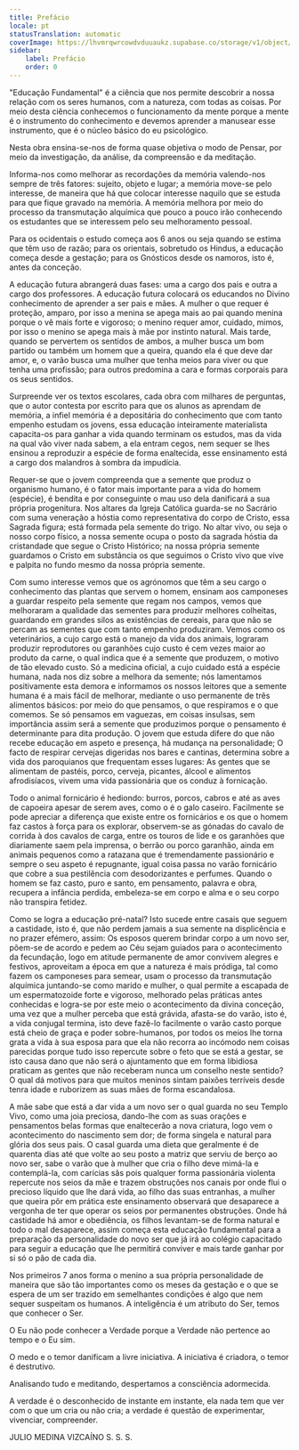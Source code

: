 ```yaml
---
title: Prefácio
locale: pt
statusTranslation: automatic
coverImage: https://lhvmrqwrcowdvduuaukz.supabase.co/storage/v1/object/public/strapi-uploads/small_cover-educacion-fundamental.webp-2d51a7828a2b1309555be27f7e2a61a0.webp
sidebar:
    label: Prefácio
    order: 0
---
```

"Educação Fundamental" é a ciência que nos permite descobrir a nossa relação com os seres humanos, com a natureza, com todas as coisas. Por meio desta ciência conhecemos o funcionamento da mente porque a mente é o instrumento do conhecimento e devemos aprender a manusear esse instrumento, que é o núcleo básico do eu psicológico.

Nesta obra ensina-se-nos de forma quase objetiva o modo de Pensar, por meio da investigação, da análise, da compreensão e da meditação.

Informa-nos como melhorar as recordações da memória valendo-nos sempre de três fatores: sujeito, objeto e lugar; a memória move-se pelo interesse, de maneira que há que colocar interesse naquilo que se estuda para que fique gravado na memória. A memória melhora por meio do processo da transmutação alquímica que pouco a pouco irão conhecendo os estudantes que se interessem pelo seu melhoramento pessoal.

Para os ocidentais o estudo começa aos 6 anos ou seja quando se estima que têm uso de razão; para os orientais, sobretudo os Hindus, a educação começa desde a gestação; para os Gnósticos desde os namoros, isto é, antes da conceção.

A educação futura abrangerá duas fases: uma a cargo dos pais e outra a cargo dos professores. A educação futura colocará os educandos no Divino conhecimento de aprender a ser pais e mães. A mulher o que requer é proteção, amparo, por isso a menina se apega mais ao pai quando menina porque o vê mais forte e vigoroso; o menino requer amor, cuidado, mimos, por isso o menino se apega mais à mãe por instinto natural. Mais tarde, quando se pervertem os sentidos de ambos, a mulher busca um bom partido ou também um homem que a queira, quando ela é que deve dar amor, e, o varão busca uma mulher que tenha meios para viver ou que tenha uma profissão; para outros predomina a cara e formas corporais para os seus sentidos.

Surpreende ver os textos escolares, cada obra com milhares de perguntas, que o autor contesta por escrito para que os alunos as aprendam de memória, a infiel memória é a depositária do conhecimento que com tanto empenho estudam os jovens, essa educação inteiramente materialista capacita-os para ganhar a vida quando terminam os estudos, mas da vida na qual vão viver nada sabem, a ela entram cegos, nem sequer se lhes ensinou a reproduzir a espécie de forma enaltecida, esse ensinamento está a cargo dos malandros à sombra da impudícia.

Requer-se que o jovem compreenda que a semente que produz o organismo humano, é o fator mais importante para a vida do homem (espécie), é bendita e por conseguinte o mau uso dela danificará a sua própria progenitura. Nos altares da Igreja Católica guarda-se no Sacrário com suma veneração a hóstia como representativa do corpo de Cristo, essa Sagrada figura; está formada pela semente do trigo. No altar vivo, ou seja o nosso corpo físico, a nossa semente ocupa o posto da sagrada hóstia da cristandade que segue o Cristo Histórico; na nossa própria semente guardamos o Cristo em substância os que seguimos o Cristo vivo que vive e palpita no fundo mesmo da nossa própria semente.

Com sumo interesse vemos que os agrónomos que têm a seu cargo o conhecimento das plantas que servem o homem, ensinam aos camponeses a guardar respeito pela semente que regam nos campos, vemos que melhoraram a qualidade das sementes para produzir melhores colheitas, guardando em grandes silos as existências de cereais, para que não se percam as sementes que com tanto empenho produziram. Vemos como os veterinários, a cujo cargo está o manejo da vida dos animais, lograram produzir reprodutores ou garanhões cujo custo é cem vezes maior ao produto da carne, o qual indica que é a semente que produzem, o motivo de tão elevado custo. Só a medicina oficial, a cujo cuidado está a espécie humana, nada nos diz sobre a melhora da semente; nós lamentamos positivamente esta demora e informamos os nossos leitores que a semente humana é a mais fácil de melhorar, mediante o uso permanente de três alimentos básicos: por meio do que pensamos, o que respiramos e o que comemos. Se só pensamos em vaguezas, em coisas insulsas, sem importância assim será a semente que produzimos porque o pensamento é determinante para dita produção. O jovem que estuda difere do que não recebe educação em aspeto e presença, há mudança na personalidade; O facto de respirar cervejas digeridas nos bares e cantinas, determina sobre a vida dos paroquianos que frequentam esses lugares: As gentes que se alimentam de pastéis, porco, cerveja, picantes, álcool e alimentos afrodisíacos, vivem uma vida passionária que os conduz à fornicação.

Todo o animal fornicário é hediondo: burros, porcos, cabros e até as aves de capoeira apesar de serem aves, como o é o galo caseiro. Facilmente se pode apreciar a diferença que existe entre os fornicários e os que o homem faz castos à força para os explorar, observem-se as gónadas do cavalo de corrida à dos cavalos de carga, entre os touros de lide e os garanhões que diariamente saem pela imprensa, o berrão ou porco garanhão, ainda em animais pequenos como a ratazana que é tremendamente passionário e sempre o seu aspeto é repugnante, igual coisa passa no varão fornicário que cobre a sua pestilência com desodorizantes e perfumes. Quando o homem se faz casto, puro e santo, em pensamento, palavra e obra, recupera a infância perdida, embeleza-se em corpo e alma e o seu corpo não transpira fetidez.

Como se logra a educação pré-natal? Isto sucede entre casais que seguem a castidade, isto é, que não perdem jamais a sua semente na displicência e no prazer efémero, assim: Os esposos querem brindar corpo a um novo ser, põem-se de acordo e pedem ao Céu sejam guiados para o acontecimento da fecundação, logo em atitude permanente de amor convivem alegres e festivos, aproveitam a época em que a natureza é mais pródiga, tal como fazem os camponeses para semear, usam o processo da transmutação alquímica juntando-se como marido e mulher, o qual permite a escapada de um espermatozoide forte e vigoroso, melhorado pelas práticas antes conhecidas e logra-se por este meio o acontecimento da divina conceção, uma vez que a mulher perceba que está grávida, afasta-se do varão, isto é, a vida conjugal termina, isto deve fazê-lo facilmente o varão casto porque está cheio de graça e poder sobre-humanos, por todos os meios lhe torna grata a vida à sua esposa para que ela não recorra ao incómodo nem coisas parecidas porque tudo isso repercute sobre o feto que se está a gestar, se isto causa dano que não será o ajuntamento que em forma libidiosa praticam as gentes que não receberam nunca um conselho neste sentido? O qual dá motivos para que muitos meninos sintam paixões terríveis desde tenra idade e ruborizem as suas mães de forma escandalosa.

A mãe sabe que está a dar vida a um novo ser o qual guarda no seu Templo Vivo, como uma joia preciosa, dando-lhe com as suas orações e pensamentos belas formas que enaltecerão a nova criatura, logo vem o acontecimento do nascimento sem dor; de forma singela e natural para glória dos seus pais. O casal guarda uma dieta que geralmente é de quarenta dias até que volte ao seu posto a matriz que serviu de berço ao novo ser, sabe o varão que à mulher que cria o filho deve mimá-la e contemplá-la, com carícias sãs pois qualquer forma passionária violenta repercute nos seios da mãe e trazem obstruções nos canais por onde flui o precioso líquido que lhe dará vida, ao filho das suas entranhas, a mulher que queira pôr em prática este ensinamento observará que desaparece a vergonha de ter que operar os seios por permanentes obstruções. Onde há castidade há amor e obediência, os filhos levantam-se de forma natural e todo o mal desaparece, assim começa esta educação fundamental para a preparação da personalidade do novo ser que já irá ao colégio capacitado para seguir a educação que lhe permitirá conviver e mais tarde ganhar por si só o pão de cada dia.

Nos primeiros 7 anos forma o menino a sua própria personalidade de maneira que são tão importantes como os meses da gestação e o que se espera de um ser trazido em semelhantes condições é algo que nem sequer suspeitam os humanos. A inteligência é um atributo do Ser, temos que conhecer o Ser.

O Eu não pode conhecer a Verdade porque a Verdade não pertence ao tempo e o Eu sim.

O medo e o temor danificam a livre iniciativa. A iniciativa é criadora, o temor é destrutivo.

Analisando tudo e meditando, despertamos a consciência adormecida.

A verdade é o desconhecido de instante em instante, ela nada tem que ver com o que um cria ou não cria; a verdade é questão de experimentar, vivenciar, compreender.

JULIO MEDINA VIZCAÍNO
S. S. S.


